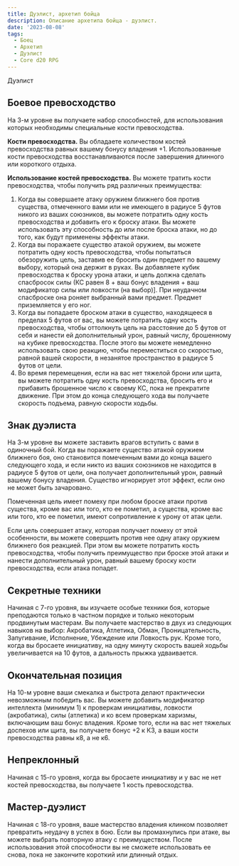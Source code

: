 ```yaml
---
title: Дуэлист, архетип бойца
description: Описание архетипа бойца - дуэлист.
date: '2023-08-08'
tags:
  - Боец
  - Архетип
  - Дуэлист
  - Core d20 RPG
---
```


Дуэлист

## Боевое превосходство

На 3-м уровне вы получаете набор способностей, для использования которых необходимы специальные кости превосходства.

**Кости превосходства.** Вы обладаете количеством костей превосходства равных вашему бонусу владения +1.
Использованные кости превосходства восстанавливаются после завершения длинного или короткого отдыха.

**Использование костей превосходства.** Вы можете тратить кости превосходства, чтобы получить ряд различных преимущества:

1. Когда вы совершаете атаку оружием ближнего боя против существа, отмеченного вами или не имеющего в радиусе 5 футов никого из ваших союзников, вы можете потратить одну кость превосходства и добавить его к броску атаки. Вы можете использовать эту способность до или после броска атаки, но до того, как будут применены эффекты атаки.
2. Когда вы поражаете существо атакой оружием, вы можете потратить одну кость превосходства, чтобы попытаться обезоружить цель, заставив ее бросить один предмет по вашему выбору, который она держит в руках. Вы добавляете кубик превосходства к броску урона атаки, и цель должна сделать спасбросок силы (КС равен 8 + ваш бонус владения + ваш модификатор силы или ловкости (на выбор)]. При неудачном спасброске она роняет выбранный вами предмет. Предмет приземляется у его ног.
3. Когда вы попадаете броском атаки в существо, находящееся в пределах 5 футов от вас, вы можете потратить одну кость превосходства, чтобы оттолкнуть цель на расстояние до 5 футов от себя и нанести ей дополнительный урон, равный числу, брошенному на кубике превосходства. После этого вы можете немедленно использовать свою реакцию, чтобы переместиться со скоростью, равной вашей скорости, в незанятое пространство в радиусе 5 футов от цели.
4. Во время перемещения, если на вас нет тяжелой брони или щита, вы можете потратить одну кость превосходства, бросить его и прибавить брошенное число к своему КС, пока не прекратите движение. При этом до конца следующего хода вы получаете скорость подъема, равную скорости ходьбы.

## Знак дуэлиста

На 3-м уровне вы можете заставить врагов вступить с вами в одиночный бой. Когда вы поражаете существо атакой оружием ближнего боя, оно становится помеченным вами до конца вашего следующего хода, и если никто из ваших союзников не находится в радиусе 5 футов от цели, она получает дополнительный урон, равный вашему бонусу владения. Существо игнорирует этот эффект, если оно не может быть зачаровано.

Помеченная цель имеет помеху при любом броске атаки против существа, кроме вас или того, кто ее пометил, а существа, кроме вас или того, кто ее пометил, имеют сопротивление к урону от атак цели.

Если цель совершает атаку, которая получает помеху от этой особенности, вы можете совершить против нее одну атаку оружием ближнего боя реакцией. При этом вы можете потратить кость превосходства, чтобы получить преимущество при броске этой атаки и нанести дополнительный урон, равный вашему броску кости превосходства, если атака попадет.

## Секретные техники

Начиная с 7-го уровня, вы изучаете особые техники боя, которые преподаются только в частном порядке и только некоторым продвинутым мастерам. Вы получаете мастерство в двух из следующих навыков на выбор: Акробатика, Атлетика, Обман, Проницательность, Запугивание, Исполнение, Убеждение или Ловкость рук. Кроме того, когда вы бросаете инициативу, на одну минуту скорость вашей ходьбы увеличивается на 10 футов, а дальность прыжка удваивается.

## Окончательная позиция

На 10-м уровне ваши смекалка и быстрота делают практически невозможным победить вас. Вы можете добавить модификатор интеллекта (минимум 1) к проверкам инициативы, ловкости (акробатика), силы (атлетика) и ко всем проверкам харизмы, включающим ваш бонус владения. Кроме того, если на вас нет тяжелых доспехов или щита, вы получаете бонус +2 к КЗ, а ваши кости превосходства равны к8, а не к6.

## Непреклонный

Начиная с 15-го уровня, когда вы бросаете инициативу и у вас не нет костей превосходства, вы получаете 1 кость превосходства.

## Мастер-дуэлист

Начиная с 18-го уровня, ваше мастерство владения клинком позволяет превратить неудачу в успех в бою. Если вы промахнулись при атаке, вы можете выбрать повторную атаку с преимуществом. После использования этой способности вы не сможете использовать ее снова, пока не закончите короткий или длинный отдых.
